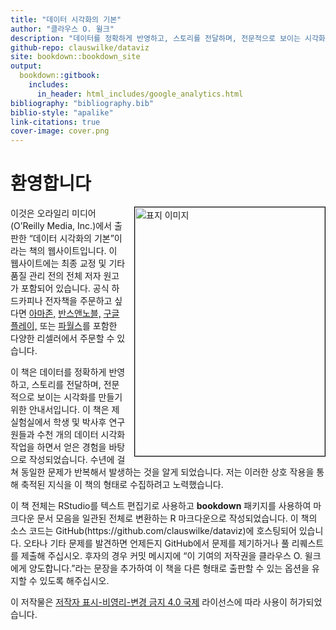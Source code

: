 ```yaml
---
title: "데이터 시각화의 기본"
author: "클라우스 O. 윌크"
description: "데이터를 정확하게 반영하고, 스토리를 전달하며, 전문적으로 보이는 시각화를 만들기 위한 안내서입니다."
github-repo: clauswilke/dataviz
site: bookdown::bookdown_site
output:
  bookdown::gitbook:
    includes:
      in_header: html_includes/google_analytics.html
bibliography: "bibliography.bib"
biblio-style: "apalike"
link-citations: true
cover-image: cover.png
---
```


# 환영합니다 {-}

<a href="https://www.amazon.com/gp/product/1492031089"><img src="cover.png" width="304" height="398" alt="표지 이미지" align="right" style="margin: 0 0 1em 1em; border-width: 1px; border-style: solid; border-color: black;" /></a> 이것은 오라일리 미디어(O'Reilly Media, Inc.)에서 출판한 "데이터 시각화의 기본"이라는 책의 웹사이트입니다. 이 웹사이트에는 최종 교정 및 기타 품질 관리 전의 전체 저자 원고가 포함되어 있습니다. 공식 하드카피나 전자책을 주문하고 싶다면 [아마존,](https://www.amazon.com/gp/product/1492031089) [반스앤노블,](https://www.barnesandnoble.com/w/fundamentals-of-data-visualization-claus-o-wilke/1128580869) [구글 플레이,](https://play.google.com/store/books/details/Claus_O_Wilke_Fundamentals_of_Data_Visualization?id=WmmNDwAAQBAJ) 또는 [파월스](https://www.powells.com/book/-9781492031086)를 포함한 다양한 리셀러에서 주문할 수 있습니다.

이 책은 데이터를 정확하게 반영하고, 스토리를 전달하며, 전문적으로 보이는 시각화를 만들기 위한 안내서입니다. 이 책은 제 실험실에서 학생 및 박사후 연구원들과 수천 개의 데이터 시각화 작업을 하면서 얻은 경험을 바탕으로 작성되었습니다. 수년에 걸쳐 동일한 문제가 반복해서 발생하는 것을 알게 되었습니다. 저는 이러한 상호 작용을 통해 축적된 지식을 이 책의 형태로 수집하려고 노력했습니다.

이 책 전체는 RStudio를 텍스트 편집기로 사용하고 **bookdown** 패키지를 사용하여 마크다운 문서 모음을 일관된 전체로 변환하는 R 마크다운으로 작성되었습니다. 이 책의 소스 코드는 GitHub(https://github.com/clauswilke/dataviz)에 호스팅되어 있습니다. 오타나 기타 문제를 발견하면 언제든지 GitHub에서 문제를 제기하거나 풀 리퀘스트를 제출해 주십시오. 후자의 경우 커밋 메시지에 "이 기여의 저작권을 클라우스 O. 윌크에게 양도합니다."라는 문장을 추가하여 이 책을 다른 형태로 출판할 수 있는 옵션을 유지할 수 있도록 해주십시오.

이 저작물은 [저작자 표시-비영리-변경 금지 4.0 국제](https://creativecommons.org/licenses/by-nc-nd/4.0/legalcode) 라이선스에 따라 사용이 허가되었습니다.
